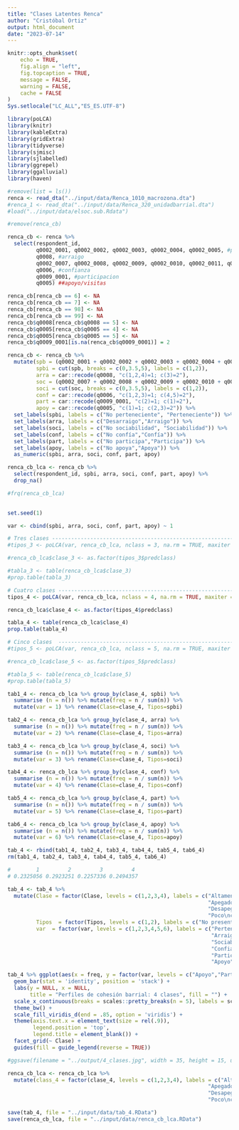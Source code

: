 ```yaml
---
title: "Clases Latentes Renca"
author: "Cristóbal Ortiz"
output: html_document
date: "2023-07-14"
---
```


```r
knitr::opts_chunk$set(
	echo = TRUE,
	fig.align = "left",
	fig.topcaption = TRUE,
	message = FALSE,
	warning = FALSE,
	cache = FALSE
)
Sys.setlocale("LC_ALL","ES_ES.UTF-8")
```

```r
library(poLCA)
library(knitr)
library(kableExtra)
library(gridExtra)
library(tidyverse)
library(sjmisc)
library(sjlabelled)
library(ggrepel)
library(ggalluvial)
library(haven)
```

```r
#remove(list = ls())
renca <- read_dta("../input/data/Renca_1010_macrozona.dta")
#renca_1 <- read_dta("../input/data/Renca_320_unidadbarrial.dta")
#load("../input/data/elsoc.sub.Rdata")
```

```r
#remove(renca_cb)

renca_cb <- renca %>% 
  select(respondent_id, 
         q0002_0001, q0002_0002, q0002_0003, q0002_0004, q0002_0005, #pertenencia
         q0008, #arraigo
         q0002_0007, q0002_0008, q0002_0009, q0002_0010, q0002_0011, q0002_0012, #sociabilidad,
         q0006, #confianza
         q0009_0001, #participacion
         q0005) ##apoyo/visitas

renca_cb[renca_cb == 6] <- NA
renca_cb[renca_cb == 7] <- NA
renca_cb[renca_cb == 98] <- NA
renca_cb[renca_cb == 99] <- NA
renca_cb$q0008[renca_cb$q0008 == 5] <- NA
renca_cb$q0005[renca_cb$q0005 == 4] <- NA
renca_cb$q0005[renca_cb$q0005 == 5] <- NA
renca_cb$q0009_0001[is.na(renca_cb$q0009_0001)] = 2

renca_cb <- renca_cb %>% 
  mutate(spb = (q0002_0001 + q0002_0002 + q0002_0003 + q0002_0004 + q0002_0005)/5,
         spbi = cut(spb, breaks = c(0,3.5,5), labels = c(1,2)),
         arra = car::recode(q0008, "c(1,2,4)=1; c(3)=2"),
         soc = (q0002_0007 + q0002_0008 + q0002_0009 + q0002_0010 + q0002_0011 + q0002_0012)/6,
         soci = cut(soc, breaks = c(0,3.5,5), labels = c(1,2)),
         conf = car::recode(q0006, "c(1,2,3)=1; c(4,5)=2"),
         part = car::recode(q0009_0001, "c(2)=1; c(1)=2"),
         apoy = car::recode(q0005, "c(1)=1; c(2,3)=2")) %>% 
  set_labels(spbi, labels = c("No perteneciente", "Perteneciente")) %>% 
  set_labels(arra, labels = c("Desarraigo","Arraigo")) %>% 
  set_labels(soci, labels = c("No sociabilidad", "Sociabilidad")) %>% 
  set_labels(conf, labels = c("No confía","Confía")) %>% 
  set_labels(part, labels = c("No participa","Participa")) %>% 
  set_labels(apoy, labels = c("No apoya","Apoya")) %>% 
  as_numeric(spbi, arra, soci, conf, part, apoy) 

renca_cb_lca <- renca_cb %>% 
  select(respondent_id, spbi, arra, soci, conf, part, apoy) %>% 
  drop_na()

#frq(renca_cb_lca)
  
```

```r
set.seed(1)

var <- cbind(spbi, arra, soci, conf, part, apoy) ~ 1

# Tres clases --------------------------------------------------------------------------
#tipos_3 <- poLCA(var, renca_cb_lca, nclass = 3, na.rm = TRUE, maxiter = 5000, nrep = 10)

#renca_cb_lca$clase_3 <- as.factor(tipos_3$predclass)

#tabla_3 <- table(renca_cb_lca$clase_3)
#prop.table(tabla_3)

# Cuatro clases ------------------------------------------------------------------------
tipos_4 <- poLCA(var, renca_cb_lca, nclass = 4, na.rm = TRUE, maxiter = 5000, nrep = 10)

renca_cb_lca$clase_4 <- as.factor(tipos_4$predclass)

tabla_4 <- table(renca_cb_lca$clase_4)
prop.table(tabla_4)

# Cinco clases  ------------------------------------------------------------------------
#tipos_5 <- poLCA(var, renca_cb_lca, nclass = 5, na.rm = TRUE, maxiter = 5000, nrep = 10)

#renca_cb_lca$clase_5 <- as.factor(tipos_5$predclass)

#tabla_5 <- table(renca_cb_lca$clase_5)
#prop.table(tabla_5)
```

```r
tab1_4 <- renca_cb_lca %>% group_by(clase_4, spbi) %>%
  summarise (n = n()) %>% mutate(freq = n / sum(n)) %>% 
  mutate(var = 1) %>% rename(Clase=clase_4, Tipos=spbi)

tab2_4 <- renca_cb_lca %>% group_by(clase_4, arra) %>%
  summarise (n = n()) %>% mutate(freq = n / sum(n)) %>% 
  mutate(var = 2) %>% rename(Clase=clase_4, Tipos=arra)

tab3_4 <- renca_cb_lca %>% group_by(clase_4, soci) %>%
  summarise (n = n()) %>% mutate(freq = n / sum(n)) %>% 
  mutate(var = 3) %>% rename(Clase=clase_4, Tipos=soci)

tab4_4 <- renca_cb_lca %>% group_by(clase_4, conf) %>%
  summarise (n = n()) %>% mutate(freq = n / sum(n)) %>% 
  mutate(var = 4) %>% rename(Clase=clase_4, Tipos=conf)

tab5_4 <- renca_cb_lca %>% group_by(clase_4, part) %>%
  summarise (n = n()) %>% mutate(freq = n / sum(n)) %>% 
  mutate(var = 5) %>% rename(Clase=clase_4, Tipos=part)

tab6_4 <- renca_cb_lca %>% group_by(clase_4, apoy) %>%
  summarise (n = n()) %>% mutate(freq = n / sum(n)) %>% 
  mutate(var = 6) %>% rename(Clase=clase_4, Tipos=apoy)

tab_4 <- rbind(tab1_4, tab2_4, tab3_4, tab4_4, tab5_4, tab6_4)
rm(tab1_4, tab2_4, tab3_4, tab4_4, tab5_4, tab6_4)

#        1         2         3         4 
# 0.2325056 0.2923251 0.2257336 0.2494357  

tab_4 <- tab_4 %>% 
  mutate(Clase = factor(Clase, levels = c(1,2,3,4), labels = c("Altamente\ncohesionados\n(23.25%)", 
                                                               "Apegados\ndesconfiados\n(29.23%)", 
                                                               "Desapegados\nrelacionales\n(22.57%)",
                                                               "Poco\ncohesionados\n(24.94%)")),
         Tipos  = factor(Tipos, levels = c(1,2), labels = c("No presenta", "Presenta")),
         var  = factor(var, levels = c(1,2,3,4,5,6), labels = c("Pertenencia",
                                                                "Arraigo",
                                                                "Sociabilidad",
                                                                "Confianza",
                                                                "Participación",
                                                                "Apoyo")))

tab_4 %>% ggplot(aes(x = freq, y = factor(var, levels = c("Apoyo","Participación", "Confianza","Sociabilidad", "Arraigo", "Pertenencia")),  fill = Tipos)) + 
  geom_bar(stat = 'identity', position = 'stack') +
  labs(y = NULL, x = NULL,
       title = "Perfiles de cohesión barrial: 4 clases", fill = "") +
  scale_x_continuous(breaks = scales::pretty_breaks(n = 5), labels = scales::percent, limits=c(0, 1)) +
  theme_bw() + 
  scale_fill_viridis_d(end = .85, option = 'viridis') +
  theme(axis.text.x = element_text(size = rel(.9)),
        legend.position = 'top',
        legend.title = element_blank()) +
  facet_grid(~ Clase) +
  guides(fill = guide_legend(reverse = TRUE))

#ggsave(filename = "../output/4_clases.jpg", width = 35, height = 15, units = "cm")
```

```r
renca_cb_lca <- renca_cb_lca %>% 
  mutate(class_4 = factor(clase_4, levels = c(1,2,3,4), labels = c("Altamente\ncohesionados\n(23.25%)", 
                                                               "Apegados\ndesconfiados\n(29.23%)", 
                                                               "Desapegados\nrelacionales\n(22.57%)",
                                                               "Poco\ncohesionados\n(24.94%)")))

save(tab_4, file = "../input/data/tab_4.RData")
save(renca_cb_lca, file = "../input/data/renca_cb_lca.RData")
```


